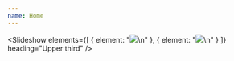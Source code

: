 ```yaml
---
name: Home
---
```


<Slideshow
  elements={[
    { element: "![](/uploads/10_DSC_4166.jpg)\n" },
    { element: "![](/uploads/18_IMG_1554.jpg)\n" }
  ]}
  heading="Upper third"
/>

<Grid variant="Work-List" />
